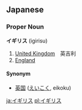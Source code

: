 ==Japanese==                                          
===Proper Noun===
'''イギリス''' (igirisu)

# [[United Kingdom]]　英吉利
# [[England]]

====Synonym====
* [[英国]] ([[えいこく]], eikoku)

[[ja:イギリス]]
[[pl:イギリス]]